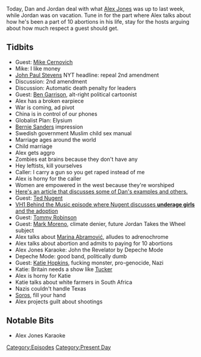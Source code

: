 {{DEFAULTSORT:
    #_EPISODE_0144:March 25-31, Part 2
}}{{Episode
    | title             = March 25-31, Part 2
    | caption           = Listen to this episode on [https://knowledgefight.libsyn.com/knowledge-fight-mar-25-31-part-2 Libsyn] [https://open.spotify.com/episode/1dXv1WTeBcfRSzGTOQJJYd Spotify], Read the [[Transcript/144: March 25-31, Part 2|Unofficial Transcript]]
    | episodeNumber     = 144
    | length            = 02:14:32
    | airDate           = April 2, 2018
    | coverageStartDate = March 25, 2018
    | coverageEndDate   = March 31, 2018
    | episodeType       = [[:Category:Present Day|Present Day]]
    | appearance        = [[Mike Cernovich]], [[John Paul Stevens]], [[Ben Garrison]], [[Ted Nugent]], [[Tommy Robinson]], [[Mark Moreno]], [[Marina Abramović]], [[Katie Hopkins]], [[George Soros]]
    | previousEpisode   = [[143: March 25-31 Part 1]]
    | nextEpisode       = [[145: April 2, 2018]]
}}

{{Stub}}

Today, Dan and Jordan deal with what [[Alex Jones]] was up to last week, while Jordan was on vacation. Tune in for the part where Alex talks about how he's been a part of 10 abortions in his life, stay for the hosts arguing about how much respect a guest should get.

==Tidbits==

*Guest: [[Mike Cernovich]]
*Mike: I like money
*[[John Paul Stevens]] NYT headline: repeal 2nd amendment
*Discussion: 2nd amendment
*Discussion: Automatic death penalty for leaders
*Guest: [[Ben Garrison]], alt-right political cartoonist
*Alex has a broken earpiece
*War is coming, ad pivot
*China is in control of our phones
*Globalist Plan: Elysium
*[[Bernie Sanders]] impression
*Swedish government Muslim child sex manual
*Marriage ages around the world
*Child marriage
*Alex gets aggro
*Zombies eat brains because they don't have any
*Hey leftists, kill yourselves
*Caller: I carry a gun so you get raped instead of me
*Alex is horny for the caller
*Women are empowered in the west because they're worshiped
*[https://www.usatoday.com/story/news/factcheck/2020/10/28/fact-check-9-things-women-couldnt-do-1971-mostly-right/3677101001/ Here's an article that discusses some of Dan's examples and others.]
*Guest: [[Ted Nugent]]
*[https://youtu.be/orz0zxH72K4 VH1 Behind the Music episode where Nugent discusses '''underage girls''' and the adoption]
*Guest: [[Tommy Robinson]]
*Guest: [[Mark Moreno]], climate denier, future Jordan Takes the Wheel subject
*Alex talks about [[Marina Abramović]], alludes to adrenochrome
*Alex talks about abortion and admits to paying for 10 abortions
*Alex Jones Karaoke: John the Revelator by Depeche Mode
*Depeche Mode: good band, politically dumb
*Guest: [[Katie Hopkins]], fucking monster, pro-genocide, Nazi
*Katie: Britain needs a show like [[Tucker Carlson|Tucker]]
*Alex is horny for Katie
*Katie talks about white farmers in South Africa
*Nazis couldn't handle Texas
*[[George Soros|Soros]], fill your hand
*Alex projects guilt about shootings

==Notable Bits==

*Alex Jones Karaoke

[[Category:Episodes]]
[[Category:Present Day]]
